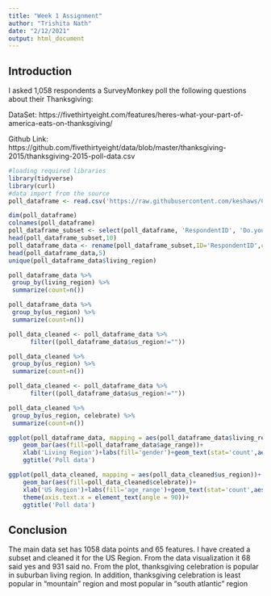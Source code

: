 ---
title: "Week 1 Assignment"
author: "Trishita Nath"
date: "2/12/2021"
output: html_document
---
## Introduction
I asked 1,058 respondents a SurveyMonkey poll the following questions about their Thanksgiving:

DataSet: https://fivethirtyeight.com/features/heres-what-your-part-of-america-eats-on-thanksgiving/

Github Link: https://github.com/fivethirtyeight/data/blob/master/thanksgiving-2015/thanksgiving-2015-poll-data.csv 

```{r echo=TRUE, warning=FALSE}
#loading required libraries
library(tidyverse)
library(curl)
#data import from the source
poll_dataframe <- read.csv('https://raw.githubusercontent.com/keshaws/CUNY_MSDS_2020/master/DATA607/Week1/data/thanksgiving-2015-poll-data.csv')

dim(poll_dataframe)
colnames(poll_dataframe)
poll_dataframe_subset <- select(poll_dataframe, 'RespondentID', 'Do.you.celebrate.Thanksgiving.', 'What.is.your.gender.', 'Age', 'How.would.you.describe.where.you.live.', 'US.Region')
head(poll_dataframe_subset,10)
poll_dataframe_data <- rename(poll_dataframe_subset,ID='RespondentID',celebrate='Do.you.celebrate.Thanksgiving.', gender = 'What.is.your.gender.', age_range='Age', living_region = 'How.would.you.describe.where.you.live.', us_region='US.Region')
head(poll_dataframe_data,5)
unique(poll_dataframe_data$living_region)

poll_dataframe_data %>%
 group_by(living_region) %>%
 summarize(count=n())

poll_dataframe_data %>%
 group_by(us_region) %>%
 summarize(count=n())

poll_data_cleaned <- poll_dataframe_data %>%
      filter((poll_dataframe_data$us_region!=""))

poll_data_cleaned %>%
 group_by(us_region) %>%
 summarize(count=n())

poll_data_cleaned <- poll_dataframe_data %>%
      filter((poll_dataframe_data$us_region!=""))

poll_data_cleaned %>%
 group_by(us_region, celebrate) %>%
 summarize(count=n())

ggplot(poll_dataframe_data, mapping = aes(poll_dataframe_data$living_region))+
    geom_bar(aes(fill=poll_dataframe_data$age_range))+
    xlab('Living Region')+labs(fill='gender')+geom_text(stat='count',aes(label = ..count..,y=..count..),vjust=-0.2)+
    ggtitle('Poll data')

ggplot(poll_data_cleaned, mapping = aes(poll_data_cleaned$us_region))+
    geom_bar(aes(fill=poll_data_cleaned$celebrate))+
    xlab('US Region')+labs(fill='age_range')+geom_text(stat='count',aes(label = ..count..,y=..count..),vjust=-0.2)+
    theme(axis.text.x = element_text(angle = 90))+
    ggtitle('Poll data')
```

## Conclusion
The main data set has 1058 data points and 65 features. I have created a subset and cleaned it for the US Region. From the data visualization it 68 said yes and 931 said no. From the plot, thanksgiving celebration is popular in suburban living region. In addition, thanksgiving celebration is least popular in “mountain” region and most popular in “south atlantic” region
